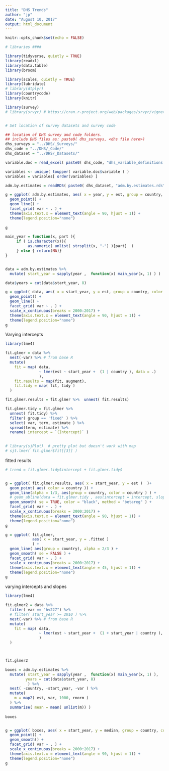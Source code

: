 ```yaml
---
title: "DHS Trends"
author: "jp"
date: "August 10, 2017"
output: html_document
---
```


```r
knitr::opts_chunk$set(echo = FALSE)
```

```r
# libraries ####

library(tidyverse, quietly = TRUE)
library(readxl)
library(data.table)
library(broom)

library(scales, quietly = TRUE)
library(lubridate)
# library(dtplyr)
library(countrycode)
library(knitr)

library(survey)
# library(srvyr) # https://cran.r-project.org/web/packages/srvyr/vignettes/srvyr-vs-survey.html


# Set location of survey datasets and survey code

## location of DHS survey and code folders.
## include DHS files as: paste0( dhs_surveys, <dhs file here>)
dhs_surveys = "../DHS/_Surveys/"
dhs_code = "../DHS/_Code/"
dhs_dataset = "../DHS/_Datasets/"


```

```r


variable.doc = read_excel( paste0( dhs_code, "dhs_variable_definitions.xlsx") , sheet = "variables" )

variables <- unique( toupper( variable.doc$variable ) )
variables = variables[ order(variables) ]

```

```r

adm.by.estimates = readRDS( paste0( dhs_dataset, "adm.by.estimates.rds") )
```

```r

g = ggplot( adm.by.estimates, aes( x = year, y = est, group = country, color = country )  )+
  geom_point() +
  geom_line() + 
  facet_grid( var ~ . ) +
  theme(axis.text.x = element_text(angle = 90, hjust = 1)) +
  theme(legend.position="none")
  
g
```

```r

main_year = function(x, part ){
     if ( is.character(x)){
          as.numeric( unlist( strsplit(x, "-") )[part]  )
     } else { return(NA)}
}


data = adm.by.estimates %>% 
  mutate( start_year = sapply(year ,  function(x) main_year(x, 1) ) ) 

data$years = cut(data$start_year, 8)  

g = ggplot( data, aes( x = start_year, y = est, group = country, color = country )  )+
  geom_point() +
  geom_line() + 
  facet_grid( var ~ . ) +
  scale_x_continuous(breaks = 2000:2017) +
  theme(axis.text.x = element_text(angle = 90, hjust = 1)) +
  theme(legend.position="none")
g
```

Varying intercepts
```r
library(lme4)

fit.glmer = data %>% 
  nest(-var) %>% # from base R
  mutate(
    fit = map( data, 
               ~ lmer(est ~ start_year +  (1 | country ), data = .)
               ),
    fit.results = map(fit, augment), 
    fit.tidy = map( fit, tidy )
  )

fit.glmer.results = fit.glmer %>%  unnest( fit.results)

fit.glmer.tidy = fit.glmer %>%  
  unnest( fit.tidy) %>%
  filter( group == 'fixed' ) %>% 
  select( var, term, estimate ) %>%
  spread(term, estimate) %>%
  rename( intercept = `(Intercept)` )
  

# library(sjPlot)  # pretty plot but doesn't work with map
# sjt.lmer( fit.glmer$fit[[3]] )

```

fitted results

```r

# trend = fit.glmer.tidy$intercept + fit.glmer.tidy$


g = ggplot( fit.glmer.results, aes( x = start_year, y = est )  )+
  geom_point( aes( color = country )) +
  geom_line(alpha = 1/3, aes(group = country, color = country ) ) + 
  # geom_abline(data = fit.glmer.tidy , aes(intercept = intercept, slope = start_year  ) , color = "black") + 
  geom_smooth( se = TRUE, color = "black", method = "betareg" ) +
  facet_grid( var ~ . ) +
  scale_x_continuous(breaks = 2000:2017) +
  theme(axis.text.x = element_text(angle = 90, hjust = 1)) +
  theme(legend.position="none")
g

```

```r

g = ggplot( fit.glmer, 
            aes( x = start_year, y = .fitted )  
            ) +
  geom_line( aes(group = country), alpha = 2/3 ) +
  geom_smooth( se = FALSE ) + 
  facet_grid( var ~ . ) +
  scale_x_continuous(breaks = 2000:2017) +
  theme(axis.text.x = element_text(angle = 45, hjust = 1)) +
  theme(legend.position="none")
g

```


varying intercepts and slopes
```r
library(lme4)

fit.glmer2 = data %>% 
  filter( var == "hv227") %>%
  # filter( start_year >= 2010 ) %>%
  nest(-var) %>% # from base R
  mutate(
    fit = map( data, 
               ~ lmer(est ~ start_year +  (1 + start_year | country ), data = .)
               )
  ) 



fit.glmer2
```


```r
boxes = adm.by.estimates %>% 
  mutate( start_year = sapply(year ,  function(x) main_year(x, 1) ),
         years = cut(data$start_year, 8)   
          ) %>%
  nest( -country, -start_year, -var ) %>%
  mutate(  
    m = map2( est, var, 1000, rnorm )
  ) %>%
  summarise( mean = mean( unlist(m)) )
  
boxes



```


```r
g = ggplot( boxes, aes( x = start_year, y = median, group = country, color = country )  )+
  geom_point() +
  geom_smooth() + 
  facet_grid( var ~ . ) +
  scale_x_continuous(breaks = 2000:2017) +
  theme(axis.text.x = element_text(angle = 90, hjust = 1)) +
  theme(legend.position="none")
g
```

